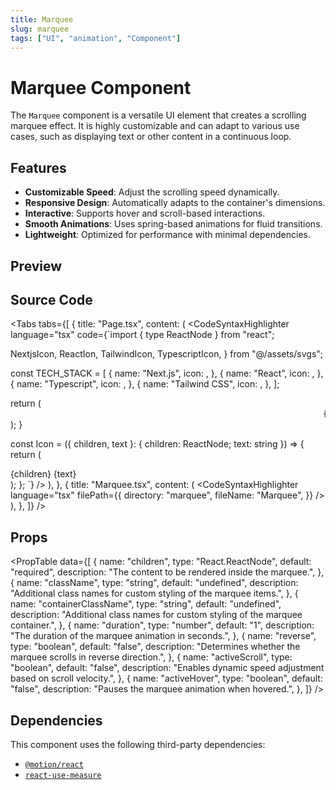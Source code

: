 ```yaml
---
title: Marquee
slug: marquee
tags: ["UI", "animation", "Component"]
---
```


# Marquee Component

The `Marquee` component is a versatile UI element that creates a scrolling marquee effect. It is highly customizable and can adapt to various use cases, such as displaying text or other content in a continuous loop.

## Features

- **Customizable Speed**: Adjust the scrolling speed dynamically.
- **Responsive Design**: Automatically adapts to the container's dimensions.
- **Interactive**: Supports hover and scroll-based interactions.
- **Smooth Animations**: Uses spring-based animations for fluid transitions.
- **Lightweight**: Optimized for performance with minimal dependencies.

## Preview

<ComponentPreview componentPath="Marquee_ex.tsx" />

## Source Code

<Tabs
  tabs={[
    {
      title: "Page.tsx",
      content: (
        <CodeSyntaxHighlighter
          language="tsx"
          code={`import { type ReactNode } from "react";

  NextjsIcon,
  ReactIon,
  TailwindIcon,
  TypescriptIcon,
} from "@/assets/svgs";

const TECH_STACK = [
  {
    name: "Next.js",
    icon: <NextjsIcon />,
  },
  {
    name: "React",
    icon: <ReactIon />,
  },
  {
    name: "Typescript",
    icon: <TypescriptIcon />,
  },
  {
    name: "Tailwind CSS",
    icon: <TailwindIcon />,
  },
];

  return (
      <Marquee
        duration={10}
        containerClassName="md:space-x-16 lg:space-x-32"
        activeHover
      >
        <div className="flex items-center gap-x-8 md:gap-x-16 lg:gap-x-32">
          {TECH_STACK.map((tech) => (
            <Icon key={tech.name} text={tech.name}>
              {tech.icon}
            </Icon>
          ))}
        </div>
      </Marquee>
  );
}

const Icon = ({ children, text }: { children: ReactNode; text: string }) => {
  return (
    <div className="flex h-16 items-center gap-x-4">
      <span className="*:h-16 *:w-16">{children}</span>
      <span className="text-sm font-medium lg:text-lg">{text}</span>
    </div>
  );
};
`}
        />
      ),
    },
    {
      title: "Marquee.tsx",
      content: (
        <CodeSyntaxHighlighter
          language="tsx"
          filePath={{
            directory: "marquee",
            fileName: "Marquee",
          }}
        />
      ),
    },
  ]}
/>

## Props

<PropTable
  data={[
    {
      name: "children",
      type: "React.ReactNode",
      default: "required",
      description: "The content to be rendered inside the marquee.",
    },
    {
      name: "className",
      type: "string",
      default: "undefined",
      description:
        "Additional class names for custom styling of the marquee items.",
    },
    {
      name: "containerClassName",
      type: "string",
      default: "undefined",
      description:
        "Additional class names for custom styling of the marquee container.",
    },
    {
      name: "duration",
      type: "number",
      default: "1",
      description: "The duration of the marquee animation in seconds.",
    },
    {
      name: "reverse",
      type: "boolean",
      default: "false",
      description:
        "Determines whether the marquee scrolls in reverse direction.",
    },
    {
      name: "activeScroll",
      type: "boolean",
      default: "false",
      description: "Enables dynamic speed adjustment based on scroll velocity.",
    },
    {
      name: "activeHover",
      type: "boolean",
      default: "false",
      description: "Pauses the marquee animation when hovered.",
    },
  ]}
/>

## Dependencies

This component uses the following third-party dependencies:

- [`@motion/react`](https://motion.dev/)
- [`react-use-measure`](https://github.com/pmndrs/react-use-measure)
